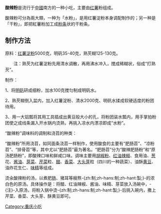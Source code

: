 {{noteTA
|1=zh-cn:小吃; zh-hk:小食;zh-mo:小食; zh-tw:小吃;
}}


{{unreferenced|time=2018-04-26T11:19:54+00:00}}
'''酸辣粉'''是流行于[[中國|中國]]南方的一种小吃，主要由[[红薯|红薯]]粉组成。

酸辣粉可分為兩大類，一种为「水粉」，是用红薯淀粉本身调配制作的；另一种是「干粉」，即把紅薯粉加工成[[粉条|粉条]]状的干粉条。

==制作方法==

原料：[[红薯淀粉|红薯淀粉]]5000克，明矾35-40克，熟芡糊125-130克。

　　注：熟芡为红薯淀粉先用清水调散，再用沸水冲入，搅成稀糊状，俗成“打熟芡”。

制作：

1、将[[明矾|明矾]]研成细粉，加水100克搅匀制成明矾水。

2、熟芡糊倒入盆内，加入红薯淀粉、清水2000克、明矾水揉成软硬适度的粉团待用。

3、用一大铝瓢将其用工具插成出黄豆般大小的孔，将粉团装水瓢内，用手掌拍粉团使之成线条漏入开水锅内烫熟，再挑入凉水内漂凉即成“水粉”。

“酸辣粉”调味料的调制和浇苕的种类：

“酸辣粉”所用浇苕，如同面条浇苕一样制作，使用酸食的主要有“肥肠苕”、“凉粉苕”、“排骨苕”等，其中尤以“肥肠苕”最为著名。“肥肠苕”分为“酸辣肥肠粉”和“原汤肥肠粉”，即酸辣口味和鲜咸口味。调味主要用[[胡椒粉|胡椒粉]]、[[红油|红油]][[辣椒|辣椒]]、食用油、[[葱|葱]]花、[[酱油|酱油]]、[[芽菜|芽菜]]、[[芹菜|芹菜]]粒、[[醋|醋]]、[[香菜|香菜]]、[[大头芽|大头芽]]粒（四川的一种蔬菜）、油酥[[黄豆|黄豆]]、油炸花生仁、[[味精|味精]]等组成。

烫氽酸辣粉的汤，以煮肥[[肠|肠]]、猪耳等艘熬-{zh:制;zh-hans:制;zh-hant:製;}-的浓白色的原汤。具体操作是：将醋、红油辣椒、酱油、味精、芽菜放入汤碗中，-{注}-入原汤，将粉入锅中烫-{zh:制;zh-hans:制;zh-hant:製;}-后挑入碗内，撒上芹菜、香菜、大头芽、酥黄豆即可。

[[Category:重庆小吃|Category:重庆小吃]]